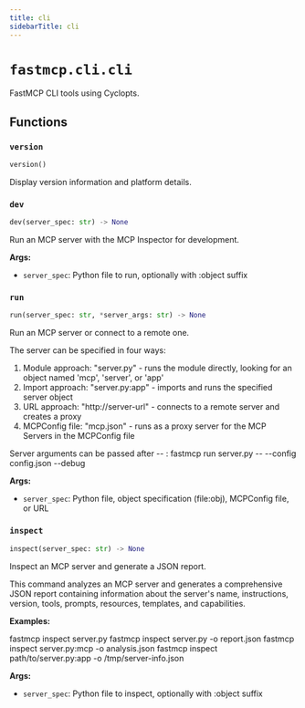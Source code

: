 ```yaml
---
title: cli
sidebarTitle: cli
---
```


# `fastmcp.cli.cli`


FastMCP CLI tools using Cyclopts.

## Functions

### `version` <sup><a href="https://github.com/sasigit7/fastmcp/blob/main/src/fastmcp/cli/cli.py#L103" target="_blank"><Icon icon="github" style="width: 14px; height: 14px;" /></a></sup>

```python
version()
```


Display version information and platform details.


### `dev` <sup><a href="https://github.com/sasigit7/fastmcp/blob/main/src/fastmcp/cli/cli.py#L141" target="_blank"><Icon icon="github" style="width: 14px; height: 14px;" /></a></sup>

```python
dev(server_spec: str) -> None
```


Run an MCP server with the MCP Inspector for development.

**Args:**
- `server_spec`: Python file to run, optionally with \:object suffix


### `run` <sup><a href="https://github.com/sasigit7/fastmcp/blob/main/src/fastmcp/cli/cli.py#L286" target="_blank"><Icon icon="github" style="width: 14px; height: 14px;" /></a></sup>

```python
run(server_spec: str, *server_args: str) -> None
```


Run an MCP server or connect to a remote one.

The server can be specified in four ways:
1. Module approach: "server.py" - runs the module directly, looking for an object named 'mcp', 'server', or 'app'
2. Import approach: "server.py:app" - imports and runs the specified server object
3. URL approach: "http://server-url" - connects to a remote server and creates a proxy
4. MCPConfig file: "mcp.json" - runs as a proxy server for the MCP Servers in the MCPConfig file

Server arguments can be passed after -- :
fastmcp run server.py -- --config config.json --debug

**Args:**
- `server_spec`: Python file, object specification (file\:obj), MCPConfig file, or URL


### `inspect` <sup><a href="https://github.com/sasigit7/fastmcp/blob/main/src/fastmcp/cli/cli.py#L439" target="_blank"><Icon icon="github" style="width: 14px; height: 14px;" /></a></sup>

```python
inspect(server_spec: str) -> None
```


Inspect an MCP server and generate a JSON report.

This command analyzes an MCP server and generates a comprehensive JSON report
containing information about the server's name, instructions, version, tools,
prompts, resources, templates, and capabilities.

**Examples:**

fastmcp inspect server.py
fastmcp inspect server.py -o report.json
fastmcp inspect server.py:mcp -o analysis.json
fastmcp inspect path/to/server.py:app -o /tmp/server-info.json

**Args:**
- `server_spec`: Python file to inspect, optionally with \:object suffix

